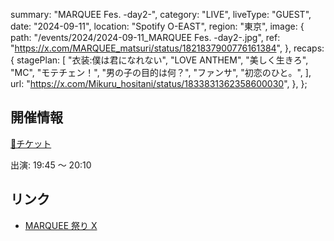   summary: "MARQUEE Fes. -day2-",
  category: "LIVE",
  liveType: "GUEST",
  date: "2024-09-11",
  location: "Spotify O-EAST",
  region: "東京",
  image: {
    path: "/events/2024/2024-09-11_MARQUEE Fes. -day2-.jpg",
    ref: "https://x.com/MARQUEE_matsuri/status/1821837900776161384",
  },
  recaps: {
    stagePlan: [
      "衣装:僕は君になれない",
      "LOVE ANTHEM",
      "美しく生きろ",
      "MC",
      "モテチェン！",
      "男の子の目的は何？",
      "ファンサ",
      "初恋のひと。",
    ],
    url: "https://x.com/Mikuru_hositani/status/1833831362358600030",
  },
};

## 開催情報

[🎫チケット](https://eplus.jp/marquee-matsuri)

出演: 19:45 〜 20:10

## リンク

- [MARQUEE 祭り X](https://x.com/MARQUEE_matsuri/status/1821837900776161384)
